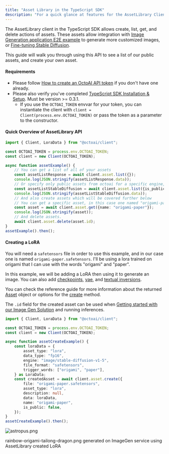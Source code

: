 ```yaml
---
title: "Asset Library in the TypeScript SDK"
description: "For a quick glance at features for the AssetLibrary Client, please see the [AssetLibrary SDK Reference](https://octoml.github.io/octoai-typescript-sdk/build/docs/classes/AssetLibrary.html)."
---
```


The AssetLibrary client in the TypeScript SDK allows create, list, get, and delete actions of assets. These assets allow integration with [Image Generation application E2E example](/docs/e2e-image-generation-application-example) to generate more customized images, or [Fine-tuning Stable Diffusion](/docs/fine-tuning-stable-diffusion-v2).

This guide will walk you through using this API to see a list of our public assets, and create your own asset.

#### Requirements

* Please follow [How to create an OctoAI API token](/docs/how-to-create-an-octoai-access-token) if you don't have one already.
* Please also verify you've completed [TypeScript SDK Installation & Setup](/docs/typescript-sdk-installation-setup). Must be version >= 0.3.1.  
   * If you use the `OCTOAI_TOKEN` envvar for your token, you can instantiate the client with `client = Client(process.env.OCTOAI_TOKEN)` or pass the token as a parameter to the constructor.

#### Quick Overview of AssetLibrary API

```TypeScript TypeScript
import { Client, LoraData } from "@octoai/client";

const OCTOAI_TOKEN = process.env.OCTOAI_TOKEN;
const client = new Client(OCTOAI_TOKEN);

async function assetExample() {
    // You can get a list of all of your assets
    const assetListResponse = await client.asset.list({});
    console.log(JSON.stringify(assetListResponse.data));
    // Or specify only public assets from octoai for a specific engine, format, asset_type, etc.
    const assetListStableDiffusion = await client.asset.list({is_public: true, owner: "octoai", engine: "image/stable-diffusion-v1-5"});
    console.log(JSON.stringify(assetListStableDiffusion.data));
    // And also create assets which will be covered further below
    // You can get a specific asset, in this case one named "origami-paper" created in the example.
    const asset = await client.asset.get({name: "origami-paper"});
    console.log(JSON.stringify(asset));
    // And delete assets.
    await client.asset.delete(asset.id);
}
assetExample().then();
```

#### Creating a LoRA

You will need a `safetensors` file in order to use this example, and in our case one is named `origami-paper.safetensors`. I'll be using a lora trained on origami that I can use with the words "origami" and "paper".

In this example, we will be adding a LoRA then using it to generate an image. You can also add [checkpoints](https://octoml.github.io/octoai-typescript-sdk/types/CheckpointData.html), [vae](https://octoml.github.io/octoai-typescript-sdk/types/VAEData.html), and [textual inversions](https://octoml.github.io/octoai-typescript-sdk/types/TextualInversionData.html).

You can check the reference guide for more information about the returned [Asset](https://octoml.github.io/octoai-typescript-sdk/types/Asset.html) object or options for the [create](https://octoml.github.io/octoai-typescript-sdk/classes/CreateAssetRequest.html) method.

The `.id` field for the created asset can be used when [Getting started with our Image Gen Solution](/docs/stable-diffusion-guide) and running inferences.


```TypeScript TypeScript
import { Client, LoraData } from "@octoai/client";

const OCTOAI_TOKEN = process.env.OCTOAI_TOKEN;
const client = new Client(OCTOAI_TOKEN);

async function assetCreateExample() {
    const loraData = {
        asset_type: "lora",
        data_type: "fp16",
        engine: "image/stable-diffusion-v1-5",
        file_format: "safetensors",
        trigger_words: ["origami", "paper"],
    } as LoraData;
    const createdAsset = await client.asset.create({
        file: "origami-paper.safetensors",
        asset_type: "lora",
        description: null,
        data: loraData,
        name: "origami-paper",
        is_public: false,
    });
}
assetCreateExample().then();
```

![astropus.png](/images/fae1665-rainbow-origami-tailong-dragon.png)

rainbow-origami-tailong-dragon.png generated on ImageGen service using AssetLibrary created LoRA